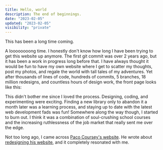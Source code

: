 ```yaml
---
title: Hello, world
description: The end of beginnings.
date: "2023-02-05"
updated: "2023-02-05"
visibility: "private"
---
```


This has been a long time coming.

A loooooooong time. I honestly don't know how long I have been trying to get this website up anymore. The first git commit was over 2 years ago, but it has been a work in progress long before that. I have always thought it would be fun to have my own website where I get to scatter my thoughts, post my photos, and regale the world with tall tales of my adventures. Yet after thousands of lines of code, hundreds of commits, 5 branches, 18 million redesigns, and countless hours of design work, the front page looks like this:

This didn't bother me since I loved the process. Designing, coding, and experimenting were exciting. Finding a new library only to abandon it a month later was a learning process, and staying up to date with the latest web development fads was fun! Somewhere along the way though, I started to burn out. I think it was a combination of soul-crushing school courses and the increasing ruthlessness of the job market that really sent me over the edge.

Not too long ago, I came across [Paco Coursey's website](https://paco.me/). He wrote about [redesigning his website](https://paco.me/things/redesign-2021), and it completely resonated with me.
